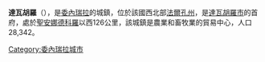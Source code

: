 '''達瓦胡羅'''（{{lang-es|Dabajuro}}），是[[委內瑞拉|委內瑞拉]]的城鎮，位於該國西北部[[法爾孔州|法爾孔州]]，是[[達瓦胡羅市|達瓦胡羅市]]的首府，處於[[聖安娜德科羅|聖安娜德科羅]]以西126公里，該城鎮是農業和畜牧業的貿易中心，人口28,342。

{{Venezuela-geo-stub}}
[[Category:委內瑞拉城市|Category:委內瑞拉城市]]